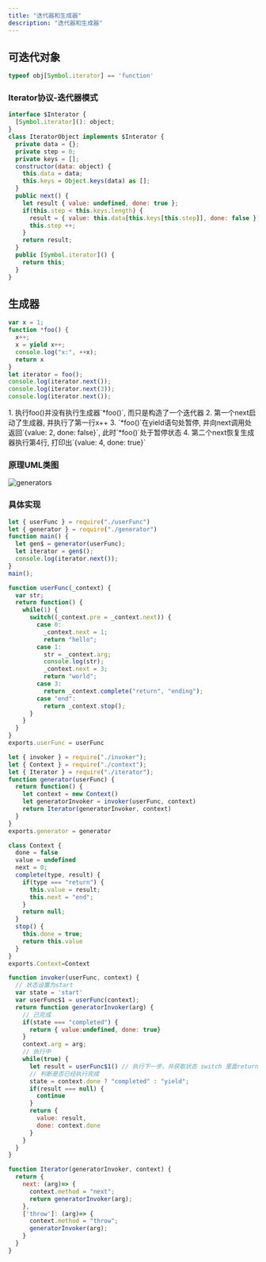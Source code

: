 ```yaml
---
title: "迭代器和生成器"
description: "迭代器和生成器"
---
```


## 可迭代对象
```js
typeof obj[Symbol.iterator] == 'function'
```
### Iterator协议-迭代器模式
```js
interface $Interator {
  [Symbol.iterator](): object;
}
class IteratorObject implements $Interator {
  private data = {};
  private step = 0;
  private keys = [];
  constructor(data: object) {
    this.data = data;
    this.keys = Object.keys(data) as [];
  }
  public next() {
    let result { value: undefined, done: true };
    if(this.step < this.keys.length) {
      result = { value: this.data[this.keys[this.step]], done: false };
      this.step ++;
    }
    return result;
  }
  public [Symbol.iterator]() {
    return this;
  }
}
```

## 生成器

<div className="grid grid-cols-2 gap-4">
<div>

```js showLineNumbers
var x = 1;
function *foo() {
  x++;
  x = yield x++;
  console.log("x:", ++x);
  return x
}
let iterator = foo();
console.log(iterator.next());
console.log(iterator.next(3));
console.log(iterator.next());
```
</div>
<div>
1. 执行foo()并没有执行生成器`*foo()`, 而只是构造了一个迭代器
2. 第一个next启动了生成器, 并执行了第一行x++
3. `*foo()`在yield语句处暂停, 并向next调用处返回`{value: 2, done: false}`, 此时`*foo()`处于暂停状态
4. 第二个next恢复生成器执行第4行, 打印出`{value: 4, done: true}`
</div>
</div>

### 原理UML类图
<Image src="/images/fundamental/UMLGenerator.webp" height={600} width={800} alt="generators"/>

### 具体实现
```js title="main.js"
let { userFunc } = require("./userFunc")
let { generator } = require("./generator")
function main() {
  let gen$ = generator(userFunc);
  let iterator = gen$();
  console.log(iterator.next());
}
main();
```
```js title="userFunc.js"
function userFunc(_context) {
  var str;
  return function() {
    while(1) {
      switch((_context.pre = _context.next)) {
        case 0:
          _context.next = 1;
          return "hello";
        case 1:
          str = _context.arg;
          console.log(str);
          _context.next = 3;
          return "world";
        case 3:
          return _context.complete("return", "ending");
        case "end":
          return _context.stop();
      }
    }
  }
}
exports.userFunc = userFunc
```
```js title="generator.js"
let { invoker } = require("./invoker");
let { Context } = require("./context");
let { Iterator } = require("./iterator");
function generator(userFunc) {
  return function() {
    let context = new Context()
    let generatorInvoker = invoker(userFunc, context)
    return Iterator(generatorInvoker, context)
  }
}
exports.generator = generator
```
```js title="context.js"
class Context {
  done = false
  value = undefined
  next = 0;
  complete(type, result) {
    if(type === "return") {
      this.value = result;
      this.next = "end";
    }
    return null;
  }
  stop() {
    this.done = true;
    return this.value
  }
}
exports.Context=Context
```
```js title="invoker.js"
function invoker(userFunc, context) {
  // 状态设置为start
  var state = 'start'
  var userFunc$1 = userFunc(context);
  return function generatorInvoker(arg) {
    // 已完成
    if(state === "completed") {
      return { value:undefined, done: true}
    }
    context.arg = arg;
    // 执行中
    while(true) {
      let result = userFunc$1() // 执行下一步，并获取状态 switch 里面return的值
      // 判断是否已经执行完成
      state = context.done ? "completed" : "yield";
      if(result === null) {
        continue
      }
      return {
        value: result,
        done: context.done
      }
    }
  }
}
```
```js title="iterator.js"
function Iterator(generatorInvoker, context) {
  return {
    next: (arg)=> {
      context.method = "next";
      return generatorInvoker(arg);
    },
    ['throw']: (arg)=> {
      context.method = "throw";
      generatorInvoker(arg);
    }
  }
}
```